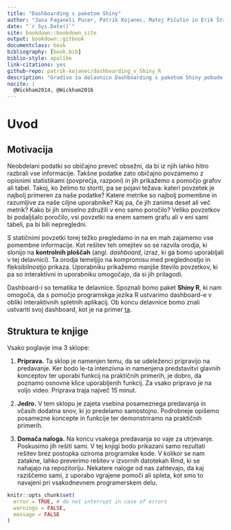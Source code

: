 ```yaml
--- 
title: "Dashboarding s paketom Shiny"
author: "Jana Faganeli Pucer, Patrik Kojanec, Matej Pičulin in Erik Štrumbelj"
date: "`r Sys.Date()`"
site: bookdown::bookdown_site
output: bookdown::gitbook
documentclass: book
bibliography: [book.bib]
biblio-style: apalike
link-citations: yes
github-repo: patrik-kojanec/dashboarding_v_Shiny_R
description: "Gradivo za delavnico Dashboarding s paketom Shiny pobude DataScience@UL-FRI."
nocite: | 
  @Wickham2014, @Wickham2016
---
```


# Uvod {-}

## Motivacija {-}
Neobdelani podatki so običajno preveč obsežni, da bi iz njih lahko hitro razbrali vse informacije. Takšne podatke zato običajno povzamemo z opisnimi statistikami (povprečja, razponi) in jih prikažemo s pomočjo grafov ali tabel. Takoj, ko želimo to storiti, pa se pojavi težava: kateri povzetek je najbolj primeren za naše podatke? Katere metrike so najbolj pomembne in razumljive za naše ciljne uporabnike? Kaj pa, če jih zanima deset ali več metrik? Kako bi jih smiselno združili v eno samo poročilo? Veliko povzetkov bi podaljšalo poročilo, vsi povzetki na enem samem grafu ali v eni sami tabeli, pa bi bili nepregledni. 

S statičnimi povzetki torej težko pregledamo in na en mah zajamemo vse pomembne informacije. Kot rešitev teh omejitev so se razvila orodja, ki slonijo na **kontrolnih ploščah** (angl. *dashboard*, izraz, ki ga bomo uporabljali v tej delavnici). Ta orodja temeljijo na kompromisu med preglednostjo in fleksibilnostjo prikaza. Uporabniku prikažemo manjše število povzetkov, ki pa so interaktivni in uporabniku omogočajo, da si jih prilagodi.

Dashboard-i so tematika te delavnice. Spoznali bomo paket **Shiny R**, ki nam omogoča, da s pomočjo programskga jezika R ustvarimo dashboard-e v obliki interaktivnih spletnih aplikacij. Ob koncu delavnice bomo znali ustvariti svoj dashboard, kot je na primer [ta](https://delavnice-datascience.shinyapps.io/dn_3/). 

## Struktura te knjige {-}
Vsako poglavje ima 3 sklope:

1) **Priprava.** Ta sklop je namenjen temu, da se udeleženci pripravijo na predavanje. Ker bodo le-ta intenzivna in namenjena predstavitvi glavnih konceptov ter uporabi funkcij na praktičnih primerih, je dobro, da poznamo osnovne klice uporabljenih funkcij. Za vsako pripravo je na voljo video. Priprava traja največ 15 minut.

2) **Jedro.** V tem sklopu je zajeta vsebina posameznega predavanja in včasih dodatna snov, ki jo predelamo samostojno. Podrobneje opišemo posamezne koncepte in funkcije ter demonstriramo na praktičnih primerih.

3) **Domača naloga.** Na koncu vsakega predavanja so vaje za utrjevanje. Poskusimo jih rešiti sami. V tej knjigi bodo prikazani samo rezultati rešitev brez postopka oziroma programske kode. V kolikor se nam zatakne, lahko preverimo rešitev v izvornih datotekah Rmd, ki se nahajajo na repozitoriju. Nekatere naloge od nas zahtevajo, da kaj raziščemo sami, z uporabo vgrajene pomoči ali spleta, kot smo to navajeni pri vsakodnevnem programerskem delu.

```r
knitr::opts_chunk$set(
  error = TRUE, # do not interrupt in case of errors
  warnings = FALSE,
  message = FALSE
)
```

